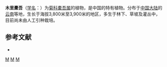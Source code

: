 {{Speciesbox 
| taxon = Ligularia muliensis
| authority = Hand.-Mazz.
}}

'''木里橐吾'''（[[学名|学名]]：{{lang|la|''Ligularia muliensis''}}）为[[菊科|菊科]][[橐吾属|橐吾属]]的植物，是中国的特有植物。分布于[[中国大陆|中国大陆]]的[[云南|云南]]等地，生长于海拔3,800米至3,900米的地区，多生于林下、草坡及灌丛中，目前尚未由人工引种栽培。

== 参考文献 ==
<div class="references-small">
* {{cite web| url =http://www.bioinfo.cn/db05/KmzwSpecies.php?action=view&id=4798| title =木里橐吾| work =《中国高等植物数据库全库》| publisher =中国科学院微生物研究所| author =昆明植物研究所| accessdate =2009-02-25| archive-date =2018-06-28| archive-url =https://web.archive.org/web/20180628204035/http://www.bioinfo.cn/db05/KmzwSpecies.php?action=view| dead-url =yes}}
</div>
{{Taxonbar|from=Q11093196}}

[[Category:橐吾属|M]]
[[Category:中國特有植物|M]]
[[Category:云南植物|M]]